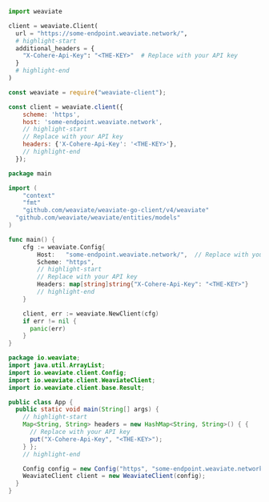 
<Tabs groupId="languages">
<TabItem value="py" label="Python">

```python
import weaviate

client = weaviate.Client(
  url = "https://some-endpoint.weaviate.network/",
  # highlight-start
  additional_headers = {
    "X-Cohere-Api-Key": "<THE-KEY>"  # Replace with your API key
  }
  # highlight-end
)
```

</TabItem>
<TabItem value="js" label="JavaScript">

```js
const weaviate = require("weaviate-client");

const client = weaviate.client({
    scheme: 'https',
    host: 'some-endpoint.weaviate.network',
    // highlight-start
    // Replace with your API key
    headers: {'X-Cohere-Api-Key': '<THE-KEY>'},
    // highlight-end
  });
```

</TabItem>
<TabItem value="go" label="Go">

```go
package main

import (
	"context"
	"fmt"
	"github.com/weaviate/weaviate-go-client/v4/weaviate"
  "github.com/weaviate/weaviate/entities/models"
)

func main() {
    cfg := weaviate.Config{
        Host:   "some-endpoint.weaviate.network/",  // Replace with your endpoint
        Scheme: "https",
        // highlight-start
        // Replace with your API key
        Headers: map[string]string{"X-Cohere-Api-Key": "<THE-KEY>"}
        // highlight-end
    }

    client, err := weaviate.NewClient(cfg)
    if err != nil {
      panic(err)
    }
}
```

</TabItem>
<TabItem value="java" label="Java">

```java
package io.weaviate;
import java.util.ArrayList;
import io.weaviate.client.Config;
import io.weaviate.client.WeaviateClient;
import io.weaviate.client.base.Result;

public class App {
  public static void main(String[] args) {
    // highlight-start
    Map<String, String> headers = new HashMap<String, String>() { {
      // Replace with your API key
      put("X-Cohere-Api-Key", "<THE-KEY>");
    } };
    // highlight-end

    Config config = new Config("https", "some-endpoint.weaviate.network/", headers);
    WeaviateClient client = new WeaviateClient(config);
  }
}
```

</TabItem>
</Tabs>
